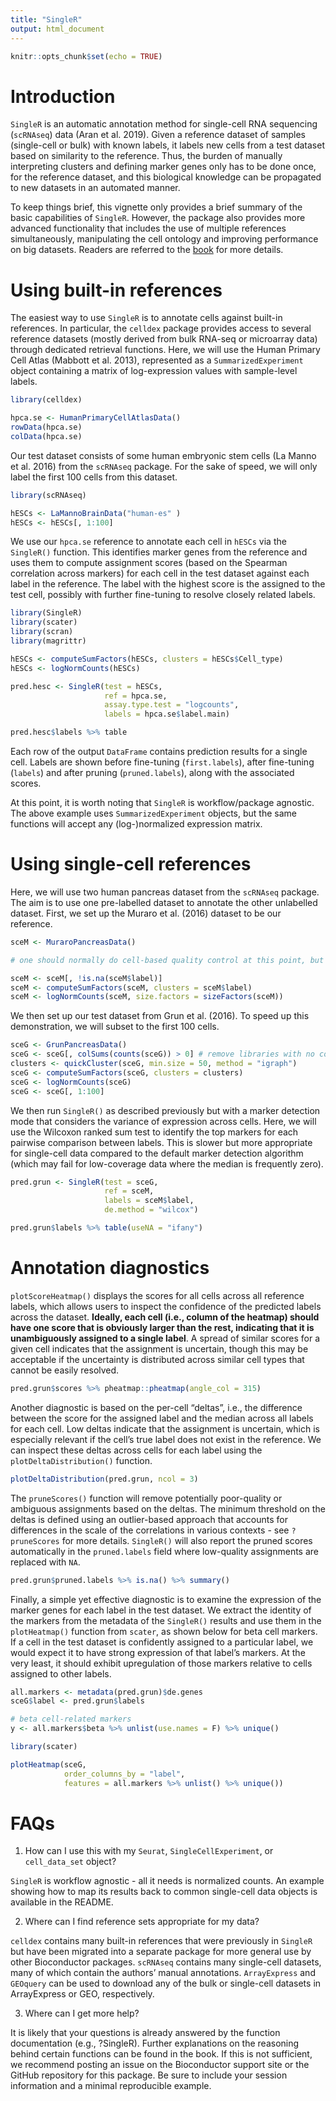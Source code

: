```yaml
---
title: "SingleR"
output: html_document
---
```


```r
knitr::opts_chunk$set(echo = TRUE)
```

# Introduction 
`SingleR` is an automatic annotation method for single-cell RNA sequencing (`scRNAseq`) data (Aran et al. 2019). Given a reference dataset of samples (single-cell or bulk) with known labels, it labels new cells from a test dataset based on similarity to the reference. Thus, the burden of manually interpreting clusters and defining marker genes only has to be done once, for the reference dataset, and this biological knowledge can be propagated to new datasets in an automated manner.  

To keep things brief, this vignette only provides a brief summary of the basic capabilities of `SingleR`. However, the package also provides more advanced functionality that includes the use of multiple references simultaneously, manipulating the cell ontology and improving performance on big datasets. Readers are referred to the [book](http://bioconductor.org/books/devel/SingleRBook/) for more details.  

# Using built-in references  
The easiest way to use `SingleR` is to annotate cells against built-in references. In particular, the `celldex` package provides access to several reference datasets (mostly derived from bulk RNA-seq or microarray data) through dedicated retrieval functions. Here, we will use the Human Primary Cell Atlas (Mabbott et al. 2013), represented as a `SummarizedExperiment` object containing a matrix of log-expression values with sample-level labels.  

```r
library(celldex)

hpca.se <- HumanPrimaryCellAtlasData()
rowData(hpca.se)
colData(hpca.se)
```

Our test dataset consists of some human embryonic stem cells (La Manno et al. 2016) from the `scRNAseq` package. For the sake of speed, we will only label the first 100 cells from this dataset.  

```r
library(scRNAseq)

hESCs <- LaMannoBrainData("human-es" )
hESCs <- hESCs[, 1:100]
```

We use our `hpca.se` reference to annotate each cell in `hESCs` via the `SingleR()` function. This identifies marker genes from the reference and uses them to compute assignment scores (based on the Spearman correlation across markers) for each cell in the test dataset against each label in the reference. The label with the highest score is the assigned to the test cell, possibly with further fine-tuning to resolve closely related labels.  

```r
library(SingleR)
library(scater)
library(scran)
library(magrittr)

hESCs <- computeSumFactors(hESCs, clusters = hESCs$Cell_type)
hESCs <- logNormCounts(hESCs)

pred.hesc <- SingleR(test = hESCs, 
                     ref = hpca.se, 
                     assay.type.test = "logcounts", 
                     labels = hpca.se$label.main)

pred.hesc$labels %>% table
```

Each row of the output `DataFrame` contains prediction results for a single cell. Labels are shown before fine-tuning (`first.labels`), after fine-tuning (`labels`) and after pruning (`pruned.labels`), along with the associated scores.  

At this point, it is worth noting that `SingleR` is workflow/package agnostic. The above example uses  `SummarizedExperiment` objects, but the same functions will accept any (log-)normalized expression matrix.  


# Using single-cell references  
Here, we will use two human pancreas dataset from the `scRNAseq` package. The aim is to use one pre-labelled dataset to annotate the other unlabelled dataset. First, we set up the Muraro et al. (2016) dataset to be our reference.  

```r
sceM <- MuraroPancreasData()

# one should normally do cell-based quality control at this point, but for brevity's sake, we will just remove the unlablled libraries.  

sceM <- sceM[, !is.na(sceM$label)]
sceM <- computeSumFactors(sceM, clusters = sceM$label)
sceM <- logNormCounts(sceM, size.factors = sizeFactors(sceM))
```

We then set up our test dataset from Grun et al. (2016). To speed up this demonstration, we will subset to the first 100 cells.  

```r
sceG <- GrunPancreasData()
sceG <- sceG[, colSums(counts(sceG)) > 0] # remove libraries with no counts
clusters <- quickCluster(sceG, min.size = 50, method = "igraph")
sceG <- computeSumFactors(sceG, clusters = clusters)
sceG <- logNormCounts(sceG)
sceG <- sceG[, 1:100]
```

We then run `SingleR()` as described previously but with a marker detection mode that considers the variance of expression across cells. Here, we will use the Wilcoxon ranked sum test to identify the top markers for each pairwise comparison between labels. This is slower but more appropriate for single-cell data compared to the default marker detection algorithm (which may fail for low-coverage data where the median is frequently zero).  

```r
pred.grun <- SingleR(test = sceG, 
                     ref = sceM, 
                     labels = sceM$label, 
                     de.method = "wilcox")

pred.grun$labels %>% table(useNA = "ifany")
```

# Annotation diagnostics  
`plotScoreHeatmap()` displays the scores for all cells across all reference labels, which allows users to inspect the confidence of the predicted labels across the dataset. **Ideally, each cell (i.e., column of the heatmap) should have one score that is obviously larger than the rest, indicating that it is unambiguously assigned to a single label**. A spread of similar scores for a given cell indicates that the assignment is uncertain, though this may be acceptable if the uncertainty is distributed across similar cell types that cannot be easily resolved.  

```r
pred.grun$scores %>% pheatmap::pheatmap(angle_col = 315)
```

Another diagnostic is based on the per-cell “deltas”, i.e., the difference between the score for the assigned label and the median across all labels for each cell. Low deltas indicate that the assignment is uncertain, which is especially relevant if the cell’s true label does not exist in the reference. We can inspect these deltas across cells for each label using the  `plotDeltaDistribution()` function.  

```r
plotDeltaDistribution(pred.grun, ncol = 3)
```

The `pruneScores()` function will remove potentially poor-quality or ambiguous assignments based on the deltas. The minimum threshold on the deltas is defined using an outlier-based approach that accounts for differences in the scale of the correlations in various contexts - see `?pruneScores` for more details. `SingleR()` will also report the pruned scores automatically in the  `pruned.labels` field where low-quality assignments are replaced with `NA`.  

```r
pred.grun$pruned.labels %>% is.na() %>% summary()
```

Finally, a simple yet effective diagnostic is to examine the expression of the marker genes for each label in the test dataset. We extract the identity of the markers from the metadata of the `SingleR()` results and use them in the  `plotHeatmap()` function from `scater`, as shown below for beta cell markers. If a cell in the test dataset is confidently assigned to a particular label, we would expect it to have strong expression of that label’s markers. At the very least, it should exhibit upregulation of those markers relative to cells assigned to other labels.  

```r
all.markers <- metadata(pred.grun)$de.genes
sceG$label <- pred.grun$labels

# beta cell-related markers
y <- all.markers$beta %>% unlist(use.names = F) %>% unique()

library(scater)

plotHeatmap(sceG, 
            order_columns_by = "label", 
            features = all.markers %>% unlist() %>% unique())
```


# FAQs  
1. How can I use this with my `Seurat`, `SingleCellExperiment`, or `cell_data_set` object?  

`SingleR` is workflow agnostic - all it needs is normalized counts. An example showing how to map its results back to common single-cell data objects is available in the README.  

2. Where can I find reference sets appropriate for my data?  

`celldex` contains many built-in references that were previously in `SingleR` but have been migrated into a separate package for more general use by other Bioconductor packages. `scRNAseq` contains many single-cell datasets, many of which contain the authors’ manual annotations. `ArrayExpress` and `GEOquery` can be used to download any of the bulk or single-cell datasets in ArrayExpress or GEO, respectively.  

3. Where can I get more help?  

It is likely that your questions is already answered by the function documentation (e.g., ?SingleR). Further explanations on the reasoning behind certain functions can be found in the book. If this is not sufficient, we recommend posting an issue on the Bioconductor support site or the GitHub repository for this package. Be sure to include your session information and a minimal reproducible example.  




